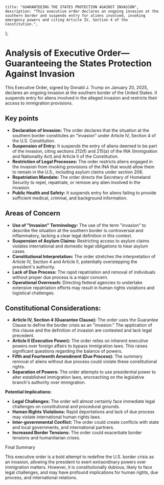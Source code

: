     title: "GUARANTEEING THE STATES PROTECTION AGAINST INVASION",
    description: "This executive order declares an ongoing invasion at the southern border and suspends entry for aliens involved, invoking emergency powers and citing Article IV, Section 4 of the Constitution.",
};

# Analysis of Executive Order—Guaranteeing the States Protection Against Invasion

This Executive Order, signed by Donald J. Trump on January 20, 2025, declares an ongoing invasion at the southern border of the United States. It suspends entry for aliens involved in the alleged invasion and restricts their access to immigration provisions.

## Key points

-   **Declaration of Invasion:** The order declares that the situation at the southern border constitutes an "invasion" under Article IV, Section 4 of the U.S. Constitution.
-   **Suspension of Entry:** It suspends the entry of aliens deemed to be part of the invasion, citing sections 212(f) and 215(a) of the INA (Immigration and Nationality Act) and Article II of the Constitution.
-   **Restriction of Legal Processes:** The order restricts aliens engaged in the invasion from invoking provisions of the INA that would allow them to remain in the U.S., including asylum claims under section 208.
-   **Repatriation Mandate:** The order directs the Secretary of Homeland Security to repel, repatriate, or remove any alien involved in the invasion.
-   **Public Health and Safety:** It suspends entry for aliens failing to provide sufficient medical, criminal, and background information.

## Areas of Concern

-   **Use of "Invasion" Terminology:** The use of the term "invasion" to describe the situation at the southern border is controversial and inflammatory, lacking a clear legal definition in this context.
-   **Suspension of Asylum Claims:** Restricting access to asylum claims violates international and domestic legal obligations to hear asylum cases.
-   **Constitutional Interpretation:** The order stretches the interpretation of Article IV, Section 4 and Article II, potentially overstepping the president's authority.
-   **Lack of Due Process:** The rapid repatriation and removal of individuals without proper due process is a major concern.
-   **Operational Overreach:** Directing federal agencies to undertake extensive repatriation efforts may result in human rights violations and logistical challenges.

## Constitutional Considerations:

-   **Article IV, Section 4 (Guarantee Clause):** The order uses the Guarantee Clause to define the border crisis as an "invasion." The application of this clause and the definition of invasion are contested and lack legal precedent. 
-   **Article II (Executive Power):** The order relies on inherent executive powers over foreign affairs to bypass immigration laws. This raises significant questions regarding the balance of powers.
-   **Fifth and Fourteenth Amendment (Due Process):**  The summary removal of aliens without due process could violate these constitutional rights.
-   **Separation of Powers:** The order attempts to use presidential power to alter established immigration laws, encroaching on the legislative branch's authority over immigration.

**Potential Implications:**

-   **Legal Challenges:** The order will almost certainly face immediate legal challenges on constitutional and procedural grounds.
-   **Human Rights Violations:** Rapid deportations and lack of due process may violate international human rights laws.
-   **Inter-governmental Conflict:** The order could create conflicts with state and local governments, and international partners.
-   **Increased Border Tensions:** The order could exacerbate border tensions and humanitarian crises.

Final Summary

This executive order is a bold attempt to redefine the U.S. border crisis as an invasion, allowing the president to exert extraordinary powers over immigration matters. However, it is constitutionally dubious, likely to face legal challenges, and may have profound implications for human rights, due process, and international relations.
